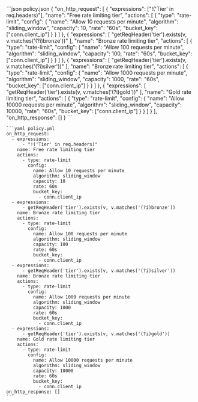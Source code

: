   <CodeGroup>
    ```json policy.json
    {
      "on_http_request": [
        {
          "expressions": ["!('Tier' in req.headers)"],
          "name": "Free rate limiting tier",
          "actions": [
            {
              "type": "rate-limit",
              "config": {
                "name": "Allow 10 requests per minute",
                "algorithm": "sliding_window",
                "capacity": 10,
                "rate": "60s",
                "bucket_key": ["conn.client_ip"]
              }
            }
          ]
        },
        {
          "expressions": [
            "getReqHeader('tier').exists(v, v.matches('(?i)bronze'))"
          ],
          "name": "Bronze rate limiting tier",
          "actions": [
            {
              "type": "rate-limit",
              "config": {
                "name": "Allow 100 requests per minute",
                "algorithm": "sliding_window",
                "capacity": 100,
                "rate": "60s",
                "bucket_key": ["conn.client_ip"]
              }
            }
          ]
        },
        {
          "expressions": [
            "getReqHeader('tier').exists(v, v.matches('(?i)silver'))"
          ],
          "name": "Bronze rate limiting tier",
          "actions": [
            {
              "type": "rate-limit",
              "config": {
                "name": "Allow 1000 requests per minute",
                "algorithm": "sliding_window",
                "capacity": 1000,
                "rate": "60s",
                "bucket_key": ["conn.client_ip"]
              }
            }
          ]
        },
        {
          "expressions": [
            "getReqHeader('tier').exists(v, v.matches('(?i)gold'))"
          ],
          "name": "Gold rate limiting tier",
          "actions": [
            {
              "type": "rate-limit",
              "config": {
                "name": "Allow 10000 requests per minute",
                "algorithm": "sliding_window",
                "capacity": 10000,
                "rate": "60s",
                "bucket_key": ["conn.client_ip"]
              }
            }
          ]
        }
      ],
      "on_http_response": []
    }
    ```

    ```yaml policy.yml
    on_http_request:
      - expressions:
          - "!('Tier' in req.headers)"
        name: Free rate limiting tier
        actions:
          - type: rate-limit
            config:
              name: Allow 10 requests per minute
              algorithm: sliding_window
              capacity: 10
              rate: 60s
              bucket_key:
                - conn.client_ip
      - expressions:
          - getReqHeader('tier').exists(v, v.matches('(?i)bronze'))
        name: Bronze rate limiting tier
        actions:
          - type: rate-limit
            config:
              name: Allow 100 requests per minute
              algorithm: sliding_window
              capacity: 100
              rate: 60s
              bucket_key:
                - conn.client_ip
      - expressions:
          - getReqHeader('tier').exists(v, v.matches('(?i)silver'))
        name: Bronze rate limiting tier
        actions:
          - type: rate-limit
            config:
              name: Allow 1000 requests per minute
              algorithm: sliding_window
              capacity: 1000
              rate: 60s
              bucket_key:
                - conn.client_ip
      - expressions:
          - getReqHeader('tier').exists(v, v.matches('(?i)gold'))
        name: Gold rate limiting tier
        actions:
          - type: rate-limit
            config:
              name: Allow 10000 requests per minute
              algorithm: sliding_window
              capacity: 10000
              rate: 60s
              bucket_key:
                - conn.client_ip
    on_http_response: []
    ```
  </CodeGroup>